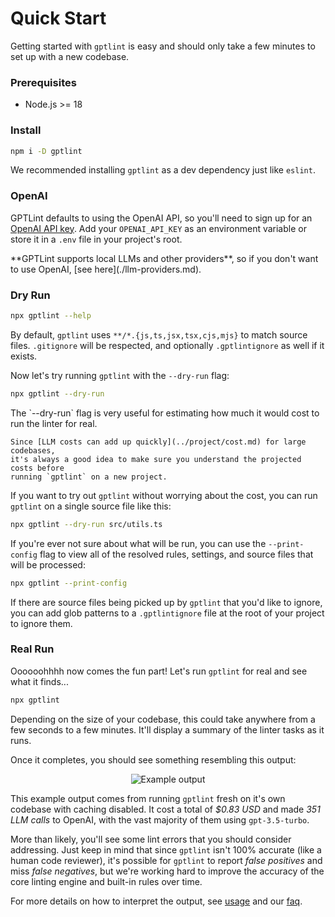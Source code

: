 
# Quick Start

Getting started with `gptlint` is easy and should only take a few minutes to set up with a new codebase.

<Steps>

### Prerequisites

- Node.js >= 18

### Install

```sh npm2yarn
npm i -D gptlint
```

We recommended installing `gptlint` as a dev dependency just like `eslint`.

### OpenAI

GPTLint defaults to using the OpenAI API, so you'll need to sign up for an [OpenAI API key](https://platform.openai.com/docs/quickstart?context=node). Add your `OPENAI_API_KEY` as an environment variable or store it in a `.env` file in your project's root.

<Callout>
  **GPTLint supports local LLMs and other providers**, so if you don't want to
  use OpenAI, [see here](./llm-providers.md).
</Callout>

### Dry Run

```sh
npx gptlint --help
```

By default, `gptlint` uses `**/*.{js,ts,jsx,tsx,cjs,mjs}` to match source files. `.gitignore` will be respected, and optionally `.gptlintignore` as well if it exists.

Now let's try running `gptlint` with the `--dry-run` flag:

```sh
npx gptlint --dry-run
```

<Callout type='warning'>
    The `--dry-run` flag is very useful for estimating how much it would cost to run the linter for real.

    Since [LLM costs can add up quickly](../project/cost.md) for large codebases,
    it's always a good idea to make sure you understand the projected costs before
    running `gptlint` on a new project.

</Callout>

If you want to try out `gptlint` without worrying about the cost, you can run `gptlint` on a single source file like this:

```sh
npx gptlint --dry-run src/utils.ts
```

If you're ever not sure about what will be run, you can use the `--print-config` flag to view all of the resolved rules, settings, and source files that will be processed:

```sh
npx gptlint --print-config
```

If there are source files being picked up by `gptlint` that you'd like to ignore, you can add glob patterns to a `.gptlintignore` file at the root of your project to ignore them.

### Real Run

Oooooohhhh now comes the fun part! Let's run `gptlint` for real and see what it finds...

```sh
npx gptlint
```

Depending on the size of your codebase, this could take anywhere from a few seconds to a few minutes. It'll display a summary of the linter tasks as it runs.

Once it completes, you should see something resembling this output:

<p align='center' style={{ padding: '1rem' }}>
  <Image
    src='/example-output-0.png'
    alt='Example output'
    width={1133}
    height={845}
  />
</p>

This example output comes from running `gptlint` fresh on it's own codebase with
caching disabled. It cost a total of _$0.83 USD_ and made _351 LLM calls_
to OpenAI, with the vast majority of them using `gpt-3.5-turbo`.

More than likely, you'll see some lint errors that you should consider addressing. Just keep in mind that since `gptlint` isn't 100% accurate (like a human code reviewer), it's possible for `gptlint` to report _false positives_ and miss _false negatives_, but we're working hard to improve the accuracy of the core linting engine and built-in rules over time.

For more details on how to interpret the output, see [usage](./usage) and our [faq](/project/faq).

</Steps>
